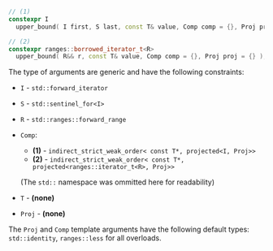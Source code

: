 ```cpp
// (1)
constexpr I
  upper_bound( I first, S last, const T& value, Comp comp = {}, Proj proj = {} );

// (2)
constexpr ranges::borrowed_iterator_t<R>
  upper_bound( R&& r, const T& value, Comp comp = {}, Proj proj = {} );
```

The type of arguments are generic and have the following constraints:
- `I` - `std::forward_iterator`
- `S` - `std::sentinel_for<I>`
- `R` - `std::ranges::forward_range`
- `Comp`:
  - **(1)** - `indirect_strict_weak_order< const T*, projected<I, Proj>>`
  - **(2)** - `indirect_strict_weak_order< const T*, projected<ranges::iterator_t<R>, Proj>>`

  (The `std::` namespace was ommitted here for readability)

- `T` - **(none)**
- `Proj` - **(none)**


The `Proj` and `Comp` template arguments have the following default types: `std::identity`, `ranges::less` for all overloads.
